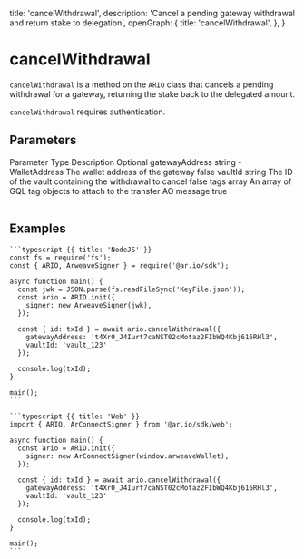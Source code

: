 
  title: 'cancelWithdrawal',
  description:
    'Cancel a pending gateway withdrawal and return stake to delegation',
  openGraph: {
    title: 'cancelWithdrawal',
  },
}


# cancelWithdrawal

`cancelWithdrawal` is a method on the `ARIO` class that cancels a pending withdrawal for a gateway, returning the stake back to the delegated amount.

`cancelWithdrawal` requires authentication.

## Parameters

<Table>
  <Table.Head>
    <Table.Row>
      <Table.Header>Parameter</Table.Header>
      <Table.Header>Type</Table.Header>
      <Table.Header>Description</Table.Header>
      <Table.Header>Optional</Table.Header>
    </Table.Row>
  </Table.Head>
  <Table.Body>
    <Table.Row>
      <Table.Cell className="font-semibold">gatewayAddress</Table.Cell>
      <Table.Cell>string - WalletAddress</Table.Cell>
      <Table.Cell>The wallet address of the gateway</Table.Cell>
      <Table.Cell>false</Table.Cell>
    </Table.Row>
    <Table.Row>
      <Table.Cell className="font-semibold">vaultId</Table.Cell>
      <Table.Cell>string</Table.Cell>
      <Table.Cell>
        The ID of the vault containing the withdrawal to cancel
      </Table.Cell>
      <Table.Cell>false</Table.Cell>
    </Table.Row>
    <Table.Row>
      <Table.Cell className="font-semibold">tags</Table.Cell>
      <Table.Cell>array</Table.Cell>
      <Table.Cell>
        An array of GQL tag objects to attach to the transfer AO message
      </Table.Cell>
      <Table.Cell>true</Table.Cell>
    </Table.Row>
  </Table.Body>
</Table>

## Examples

<CodeGroup title="cancelWithdrawal">

    ```typescript {{ title: 'NodeJS' }}
    const fs = require('fs');
    const { ARIO, ArweaveSigner } = require('@ar.io/sdk');

    async function main() {
      const jwk = JSON.parse(fs.readFileSync('KeyFile.json'));
      const ario = ARIO.init({
        signer: new ArweaveSigner(jwk),
      });

      const { id: txId } = await ario.cancelWithdrawal({
        gatewayAddress: 't4Xr0_J4Iurt7caNST02cMotaz2FIbWQ4Kbj616RHl3',
        vaultId: 'vault_123'
      });

      console.log(txId);
    }

    main();
    ```

    ```typescript {{ title: 'Web' }}
    import { ARIO, ArConnectSigner } from '@ar.io/sdk/web';

    async function main() {
      const ario = ARIO.init({
        signer: new ArConnectSigner(window.arweaveWallet),
      });

      const { id: txId } = await ario.cancelWithdrawal({
        gatewayAddress: 't4Xr0_J4Iurt7caNST02cMotaz2FIbWQ4Kbj616RHl3',
        vaultId: 'vault_123'
      });

      console.log(txId);
    }

    main();
    ```

</CodeGroup>
